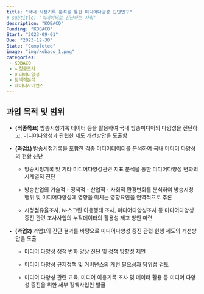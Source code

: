 ```yaml
---
title: "국내 시청기록 분석을 통한 미디어다양성 진단연구"
# subtitle: "빅데이터로 진단하는 사회"
description: "KOBACO"
Funding: "KOBACO"
Start: "2023-09-01"
Due: "2023-12-30"
State: "Completed"
image: "img/kobaco_1.png"
categories:
 - KOBACO
 - 시청률조사
 - 미디어다양성
 - 탐색적분석
 - 데이터사이언스
---
```


::: {style="font-family: \"NanumMyeongjo\", sans-serif;"}
## 과업 목적 및 범위

-   **(최종목표)** 방송시청기록 데이터 등을 활용하여 국내 방송미디어의 다양성을 진단하고, 미디어다양성과 관련한 제도 개선방안을 도출함

-   **(과업1)** 방송시청기록을 포함한 각종 미디어데이터를 분석하여 국내 미디어 다양성의 현황 진단

    -   방송시청기록 및 기타 미디어다양성관련 지표 분석을 통한 미디어다양성 변화의 시계열적 진단

    -   방송산업의 기술적‧정책적‧산업적‧사회적 환경변화를 분석하여 방송시청행위 및 미디어다양성에 영향을 미치는 영향요인을 연역적으로 추론

    -   시청점유율조사, N-스크린 이용행태 조사, 미디어다양성조사 등 미디어다양성 증진 관련 조사사업의 누적데이터의 활용성 제고 방안 마련

-   **(과업2)** 과업1의 진단 결과를 바탕으로 미디어다양성 증진 관련 현행 제도의 개선방안을 도출

    -   미디어 다양성 정책 변화 양상 진단 및 정책 방향성 제언

    -   미디어 다양성 규제정책 및 거버넌스의 개선 필요성과 당위성 검토

    -   미디어 다양성 관련 교육, 미디어 이용기록 조사 및 데이터 활용 등 미디어 다양성 증진을 위한 세부 정책사업안 발굴
:::
